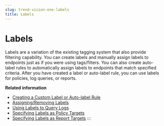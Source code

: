 ```yaml
---
slug: trend-vision-one-labels
title: Labels
---
```

# Labels

Labels are a variation of the existing tagging system that also provide filtering capability. You can create labels and manually assign labels to endpoints just as if you were using tags/filters. You can also create auto-label rules to automatically assign labels to endpoints that match specified criteria. After you have created a label or auto-label rule, you can use labels for policies, log queries, or reports.

**Related information**

- [Creating a Custom Label or Auto-label Rule](custom-label--rule.mdx)
- [Assigning/Removing Labels](assigning-removing-labels.mdx)
- [Using Labels to Query Logs](using-labels-query-logs.mdx)
- [Specifying Labels as Policy Targets](specifying-labels-as-policy-targets.mdx)
- [Specifying Labels as Report Targets](specifying-labels-as-report-targets.mdx)
:::
